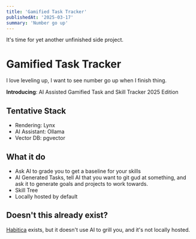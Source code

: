 ```yaml
---
title: 'Gamified Task Tracker'
publishedAt: '2025-03-17'
summary: 'Number go up'
---
```


It's time for yet another unfinished side project.

# Gamified Task Tracker
I love leveling up, I want to see number go up when I finish thing.

__Introducing__: AI Assisted Gamified Task and Skill Tracker 2025 Edition

## Tentative Stack
- Rendering: Lynx
- AI Assistant: Ollama
- Vector DB: pgvector

## What it do
- Ask AI to grade you to get a baseline for your skills
- AI Generated Tasks, tell AI that you want to git gud at something, and ask it to generate goals and projects to work towards.
- Skill Tree
- Locally hosted by default

## Doesn't this already exist?
[Habitica](https://habitica.com/) exists, but it doesn't use AI to grill you, and it's not locally hosted.

